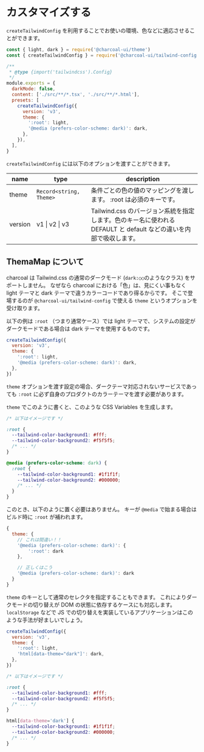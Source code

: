 
<Meta title="tailwind-config/Custom" />

# カスタマイズする

`createTailwindConfig` を利用することでお使いの環境、色などに適応させることができます。

```js
const { light, dark } = require('@charcoal-ui/theme')
const { createTailwindConfig } = require('@charcoal-ui/tailwind-config')

/**
 * @type {import('tailwindcss').Config}
 */
module.exports = {
  darkMode: false,
  content: ['./src/**/*.tsx', './src/**/*.html'],
  presets: [
    createTailwindConfig({
      version: 'v3',
      theme: {
        ':root': light,
        '@media (prefers-color-scheme: dark)': dark,
      },
    }),
  ],
}
```

`createTailwindConfig` には以下のオプションを渡すことができます。

| name    | type                    | description                                                                                                       |
| ------- | ----------------------- | ----------------------------------------------------------------------------------------------------------------- |
| theme   | `Record<string, Theme>` | 条件ごとの色の値のマッピングを渡します。 :root は必須のキーです。                                                 |
| version | v1 \| v2 \| v3          | Tailwind.css のバージョン系統を指定します。色のキー名に使われる DEFAULT と default などの違いを内部で吸収します。 |

## ThemaMap について

charcoal は Tailwind.css の通常のダークモード (`dark:○○`のようなクラス) をサポートしません。
なぜなら charcoal における「色」は、見にくい事もなく light テーマと dark テーマで違うカラーコードであり得るからです。
そこで登場するのが `@charcoal-ui/tailwind-config` で使える `theme` というオプションを受け取ります。

以下の例は `:root` （つまり通常ケース）では light テーマで、システムの設定がダークモードである場合は dark テーマを使用するものです。

```js
createTailwindConfig({
  version: 'v3',
  theme: {
    ':root': light,
    '@media (prefers-color-scheme: dark)': dark,
  },
})
```

`theme` オプションを渡す設定の場合、ダークテーマ対応されないサービスであっても `:root` に必ず自身のプロダクトのカラーテーマを渡す必要があります。

`theme` でこのように書くと、このような CSS Variables を生成します。

```css
/* 以下はイメージです */

:root {
  --tailwind-color-background1: #fff;
  --tailwind-color-background2: #f5f5f5;
  /* ... */
}

@media (prefers-color-scheme: dark) {
  :root {
    --tailwind-color-background1: #1f1f1f;
    --tailwind-color-background2: #000000;
    /* ... */
  }
}
```

このとき、以下のように置く必要はありません。
キーが `@media` で始まる場合はビルド時に `:root` が補われます。

```js
{
  theme: {
    // これは間違い！！
    '@media (prefers-color-scheme: dark)': {
        ':root': dark
    },

    // 正しくはこう
    '@media (prefers-color-scheme: dark)': dark
  }
}
```

`theme` のキーとして通常のセレクタを指定することもできます。
これによりダークモードの切り替えが DOM の状態に依存するケースにも対応します。`localStorage` などで JS での切り替えを実装しているアプリケーションはこのような手法が好ましいでしょう。

```js
createTailwindConfig({
  version: 'v3',
  theme: {
    ':root': light,
    'html[data-theme="dark"]': dark,
  },
})
```

```css
/* 以下はイメージです */

:root {
  --tailwind-color-background1: #fff;
  --tailwind-color-background2: #f5f5f5;
  /* ... */
}

html[data-theme='dark'] {
  --tailwind-color-background1: #1f1f1f;
  --tailwind-color-background2: #000000;
  /* ... */
}
```
